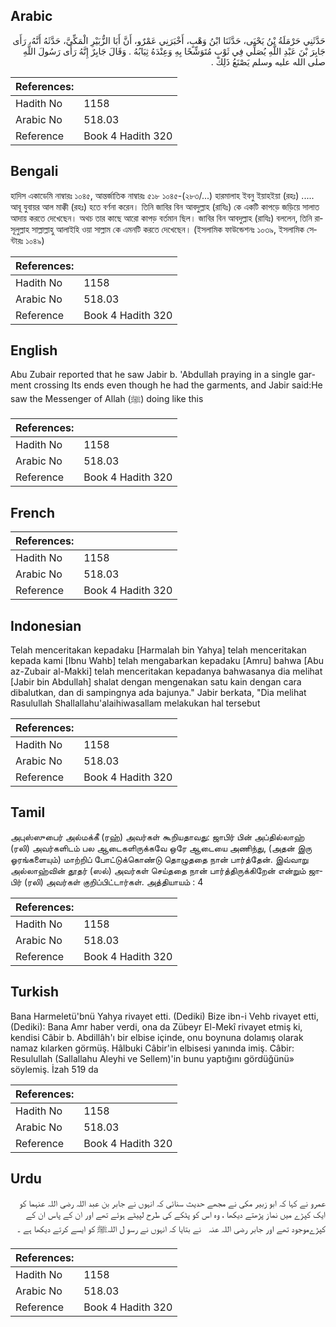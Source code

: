 ## Arabic


<div dir="rtl" lang="ar" style={{fontSize:'larger',backgroundColor:'#f8f9fa',padding:20}}>
حَدَّثَنِي حَرْمَلَةُ بْنُ يَحْيَى، حَدَّثَنَا ابْنُ وَهْبٍ، أَخْبَرَنِي عَمْرٌو، أَنَّ أَبَا الزُّبَيْرِ الْمَكِّيَّ، حَدَّثَهُ أَنَّهُ، رَأَى جَابِرَ بْنَ عَبْدِ اللَّهِ يُصَلِّي فِي ثَوْبٍ مُتَوَشِّحًا بِهِ وَعِنْدَهُ ثِيَابُهُ ‏.‏ وَقَالَ جَابِرٌ إِنَّهُ رَأَى رَسُولَ اللَّهِ صلى الله عليه وسلم يَصْنَعُ ذَلِكَ ‏.‏
</div>
<div style={{backgroundColor:'#f8f9fa',padding:20, marginBottom: 10}}><table> <thead> <tr> <th>References:</th> <th></th> </tr> </thead> <tbody><tr><td>Hadith No</td><td>1158</td></tr><tr><td>Arabic No</td><td>518.03</td></tr><tr><td>Reference</td><td>Book 4 Hadith 320</td></tr></tbody></table></div>

## Bengali


<div dir="ltr" lang="bn" style={{fontSize:'larger',backgroundColor:'#f8f9fa',padding:20}}>
হাদিস একাডেমি নাম্বারঃ ১০৪৫, আন্তর্জাতিক নাম্বারঃ ৫১৮ ১০৪৫-(২৮৩/...) হারমালাহ ইবনু ইয়াহইয়া (রহঃ) ..... আবূ যুবায়র আল মাক্কী (রহঃ) হতে বর্ণনা করেন। তিনি জাবির বিন আবদুল্লাহ (রাযিঃ) কে একটি কাপড়ে জড়িয়ে সালাত আদায় করতে দেখেছেন। অথচ তার কাছে আরো কাপড় বর্তমান ছিল। জাবির বিন আবদুল্লাহ (রাযিঃ) বললেন, তিনি রাসূলুল্লাহ সাল্লাল্লাহু আলাইহি ওয়া সাল্লাম কে এমনটি করতে দেখেছেন। (ইসলামিক ফাউন্ডেশনঃ ১০৩৯, ইসলামিক সেন্টারঃ ১০৪৯)
</div>
<div style={{backgroundColor:'#f8f9fa',padding:20, marginBottom: 10}}><table> <thead> <tr> <th>References:</th> <th></th> </tr> </thead> <tbody><tr><td>Hadith No</td><td>1158</td></tr><tr><td>Arabic No</td><td>518.03</td></tr><tr><td>Reference</td><td>Book 4 Hadith 320</td></tr></tbody></table></div>

## English


<div dir="ltr" lang="en" style={{fontSize:'larger',backgroundColor:'#f8f9fa',padding:20}}>
Abu Zubair reported that he saw Jabir b. 'Abdullah praying in a single garment crossing Its ends even though he had the garments, and Jabir said:He saw the Messenger of Allah (ﷺ) doing like this
</div>
<div style={{backgroundColor:'#f8f9fa',padding:20, marginBottom: 10}}><table> <thead> <tr> <th>References:</th> <th></th> </tr> </thead> <tbody><tr><td>Hadith No</td><td>1158</td></tr><tr><td>Arabic No</td><td>518.03</td></tr><tr><td>Reference</td><td>Book 4 Hadith 320</td></tr></tbody></table></div>

## French


<div dir="ltr" lang="fr" style={{fontSize:'larger',backgroundColor:'#f8f9fa',padding:20}}>

</div>
<div style={{backgroundColor:'#f8f9fa',padding:20, marginBottom: 10}}><table> <thead> <tr> <th>References:</th> <th></th> </tr> </thead> <tbody><tr><td>Hadith No</td><td>1158</td></tr><tr><td>Arabic No</td><td>518.03</td></tr><tr><td>Reference</td><td>Book 4 Hadith 320</td></tr></tbody></table></div>

## Indonesian


<div dir="ltr" lang="id" style={{fontSize:'larger',backgroundColor:'#f8f9fa',padding:20}}>
Telah menceritakan kepadaku [Harmalah bin Yahya] telah menceritakan kepada kami [Ibnu Wahb] telah mengabarkan kepadaku [Amru] bahwa [Abu az-Zubair al-Makki] telah menceritakan kepadanya bahwasanya dia melihat [Jabir bin Abdullah] shalat dengan mengenakan satu kain dengan cara dibalutkan, dan di sampingnya ada bajunya." Jabir berkata, "Dia melihat Rasulullah Shallallahu'alaihiwasallam melakukan hal tersebut
</div>
<div style={{backgroundColor:'#f8f9fa',padding:20, marginBottom: 10}}><table> <thead> <tr> <th>References:</th> <th></th> </tr> </thead> <tbody><tr><td>Hadith No</td><td>1158</td></tr><tr><td>Arabic No</td><td>518.03</td></tr><tr><td>Reference</td><td>Book 4 Hadith 320</td></tr></tbody></table></div>

## Tamil


<div dir="ltr" lang="ta" style={{fontSize:'larger',backgroundColor:'#f8f9fa',padding:20}}>
அபுஸ்ஸுபைர் அல்மக்கீ (ரஹ்) அவர்கள் கூறியதாவது: ஜாபிர் பின் அப்தில்லாஹ் (ரலி) அவர்களிடம் பல ஆடைகளிருக்கவே ஒரே ஆடையை அணிந்து, (அதன் இரு ஓரங்களையும்) மாற்றிப் போட்டுக்கொண்டு தொழுததை நான் பார்த்தேன். இவ்வாறு அல்லாஹ்வின் தூதர் (ஸல்) அவர்கள் செய்ததை நான் பார்த்திருக்கிறேன் என்றும் ஜாபிர் (ரலி) அவர்கள் குறிப்பிட்டார்கள். அத்தியாயம் : 4
</div>
<div style={{backgroundColor:'#f8f9fa',padding:20, marginBottom: 10}}><table> <thead> <tr> <th>References:</th> <th></th> </tr> </thead> <tbody><tr><td>Hadith No</td><td>1158</td></tr><tr><td>Arabic No</td><td>518.03</td></tr><tr><td>Reference</td><td>Book 4 Hadith 320</td></tr></tbody></table></div>

## Turkish


<div dir="ltr" lang="tr" style={{fontSize:'larger',backgroundColor:'#f8f9fa',padding:20}}>
Bana Harmeletü'bnü Yahya rivayet etti. (Dediki) Bize ibn-i Vehb rivayet etti, (Dediki): Bana Amr haber verdi, ona da Zübeyr El-Mekî rivayet etmiş ki, kendisi Câbir b. Abdillâh'ı bir elbise içinde, onu boynuna dolamış olarak namaz kılarken görmüş. Hâlbuki Câbir'in elbisesi yanında imiş. Câbir: Resulullah (Sallallahu Aleyhi ve Sellem)'in bunu yaptığını gördüğünü» söylemiş. İzah 519 da
</div>
<div style={{backgroundColor:'#f8f9fa',padding:20, marginBottom: 10}}><table> <thead> <tr> <th>References:</th> <th></th> </tr> </thead> <tbody><tr><td>Hadith No</td><td>1158</td></tr><tr><td>Arabic No</td><td>518.03</td></tr><tr><td>Reference</td><td>Book 4 Hadith 320</td></tr></tbody></table></div>

## Urdu


<div dir="rtl" lang="ur" style={{fontSize:'larger',backgroundColor:'#f8f9fa',padding:20}}>
عمرو نے کہا کہ ابو زبیر مکی نے مجھے حدیث سنائی کہ انہوں نے جابر بن عبد اللہ رضی اللہ عنہما کو ایک کپڑے میں نماز پڑھتے دیکھا ، وہ اس کو پٹکے کی طرح لپیٹے ہوئے تھے اور ان کے پاس ان کے کپڑےموجود تھے اور جابر ‌رضی ‌اللہ ‌عنہ ‌ ‌ نے بتایا کہ انہوں نے رسو ل اللہﷺ کو ایسے کرتے دیکھا ہے ۔
</div>
<div style={{backgroundColor:'#f8f9fa',padding:20, marginBottom: 10}}><table> <thead> <tr> <th>References:</th> <th></th> </tr> </thead> <tbody><tr><td>Hadith No</td><td>1158</td></tr><tr><td>Arabic No</td><td>518.03</td></tr><tr><td>Reference</td><td>Book 4 Hadith 320</td></tr></tbody></table></div>